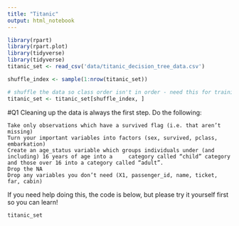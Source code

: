 ```yaml
---
title: "Titanic"
output: html_notebook
---
```


```r
library(rpart)
library(rpart.plot)
library(tidyverse)
library(tidyverse)
titanic_set <- read_csv('data/titanic_decision_tree_data.csv')

shuffle_index <- sample(1:nrow(titanic_set))

# shuffle the data so class order isn't in order - need this for training/testing split later on 
titanic_set <- titanic_set[shuffle_index, ]
```

#Q1 Cleaning up the data is always the first step. Do the following:

    Take only observations which have a survived flag (i.e. that aren’t missing)
    Turn your important variables into factors (sex, survived, pclass, embarkation)
    Create an age_status variable which groups individuals under (and including) 16 years of age into a     category called “child” category and those over 16 into a category called “adult”.
    Drop the NA
    Drop any variables you don’t need (X1, passenger_id, name, ticket, far, cabin)

If you need help doing this, the code is below, but please try it yourself first so you can learn!

```r
titanic_set
```

